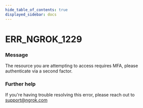 ```yaml
---
hide_table_of_contents: true
displayed_sidebar: docs
---
```



# ERR_NGROK_1229

### Message

The resource you are attempting to access requires MFA, please authenticate via a second factor.

### Further help

If you're having trouble resolving this error, please reach out to [support@ngrok.com](mailto:support@ngrok.com?subject=Help%20with%20ERR_NGROK_1229)

<ErrorDetails error="err_ngrok_1229" />
